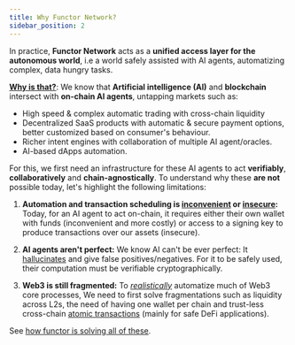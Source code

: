 ```yaml
---
title: Why Functor Network?
sidebar_position: 2
---
```


<Head>
  <meta prefix="og: http://ogp.me/ns#" />
</Head>

In practice, **Functor Network** acts as a **unified access layer for the autonomous world**, i.e a world safely assisted with AI agents, automatizing complex, data hungry tasks. 

<u>**Why is that?**</u>: We know that **Artificial intelligence (AI)** and **blockchain** intersect with **on-chain AI agents**, untapping markets such as:

- High speed & complex automatic trading with cross-chain liquidity
- Decentralized SaaS products with automatic & secure payment options, better customized based on consumer's behaviour.
- Richer intent engines with collaboration of multiple AI agent/oracles.
- AI-based dApps automation.

For this, we first need an infrastructure for these AI agents to act **verifiably**, **collaboratively** and **chain-agnostically**. To understand why these **are not** possible today, let's highlight the following limitations:

1. **Automation and transaction scheduling is <u>inconvenient</u> or <u>insecure</u>:** Today, for an AI agent to act on-chain, it requires either their own wallet with funds (inconvenient and more costly) or access to a signing key to produce transactions over our assets (insecure). 

2. **AI agents aren't perfect:** We know AI can't be ever perfect: It [hallucinates](https://en.wikipedia.org/wiki/Hallucination_(artificial_intelligence)) and give false positives/negatives. For it to be safely used, their computation must be verifiable cryptographically.

3. **Web3 is still fragmented:** To <u>*realistically*</u> automatize much of Web3 core processes, We need to first solve fragmentations such as liquidity across L2s, the need of having one wallet per chain and trust-less cross-chain [atomic transactions](/concepts/glossary/#atomic-transaction) (mainly for safe DeFi applications).

See [how functor is solving all of these](/how_functor).
